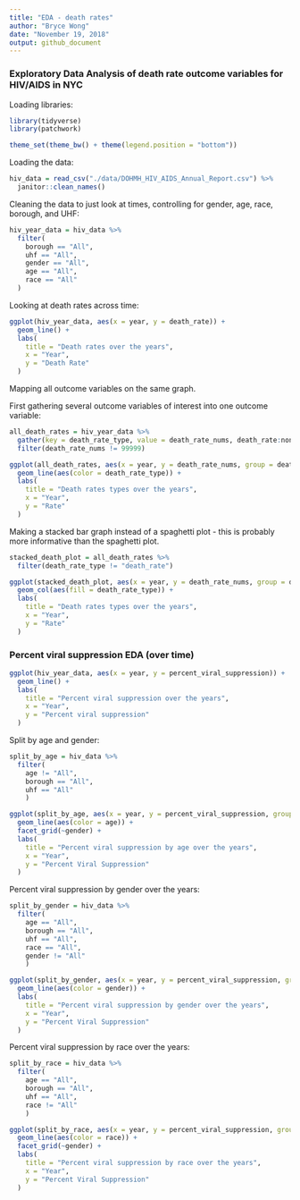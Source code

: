 ```yaml
---
title: "EDA - death rates"
author: "Bryce Wong"
date: "November 19, 2018"
output: github_document
---
```


### Exploratory Data Analysis of death rate outcome variables for HIV/AIDS in NYC

Loading libraries:

```r
library(tidyverse)
library(patchwork)

theme_set(theme_bw() + theme(legend.position = "bottom"))
```

Loading the data:

```r
hiv_data = read_csv("./data/DOHMH_HIV_AIDS_Annual_Report.csv") %>% 
  janitor::clean_names()
```

Cleaning the data to just look at times, controlling for gender, age, race, borough, and UHF:

```r
hiv_year_data = hiv_data %>% 
  filter(
    borough == "All",
    uhf == "All",
    gender == "All",
    age == "All",
    race == "All"
  )
```

Looking at death rates across time:

```r
ggplot(hiv_year_data, aes(x = year, y = death_rate)) +   
  geom_line() +
  labs(
    title = "Death rates over the years",
    x = "Year",
    y = "Death Rate"
  )
```

Mapping all outcome variables on the same graph.

First gathering several outcome variables of interest into one outcome variable:

```r
all_death_rates = hiv_year_data %>% 
  gather(key = death_rate_type, value = death_rate_nums, death_rate:non_hiv_related_death_rate) %>% 
  filter(death_rate_nums != 99999)

ggplot(all_death_rates, aes(x = year, y = death_rate_nums, group = death_rate_type)) +   
  geom_line(aes(color = death_rate_type)) +
  labs(
    title = "Death rates types over the years",
    x = "Year",
    y = "Rate"
  )
```

Making a stacked bar graph instead of a spaghetti plot - this is probably more informative than the spaghetti plot.

```r
stacked_death_plot = all_death_rates %>% 
  filter(death_rate_type != "death_rate")

ggplot(stacked_death_plot, aes(x = year, y = death_rate_nums, group = death_rate_type)) +   
  geom_col(aes(fill = death_rate_type)) +
  labs(
    title = "Death rates types over the years",
    x = "Year",
    y = "Rate"
  )
```

### Percent viral suppression EDA (over time)

```r
ggplot(hiv_year_data, aes(x = year, y = percent_viral_suppression)) +   
  geom_line() +
  labs(
    title = "Percent viral suppression over the years",
    x = "Year",
    y = "Percent viral suppression"
  )
```

Split by age and gender:

```r
split_by_age = hiv_data %>% 
  filter(
    age != "All",
    borough == "All",
    uhf == "All"
    ) 

ggplot(split_by_age, aes(x = year, y = percent_viral_suppression, group = age)) +   
  geom_line(aes(color = age)) +
  facet_grid(~gender) +
  labs(
    title = "Percent viral suppression by age over the years",
    x = "Year",
    y = "Percent Viral Suppression"
  )
```

Percent viral suppression by gender over the years:

```r
split_by_gender = hiv_data %>% 
  filter(
    age == "All",
    borough == "All",
    uhf == "All",
    race == "All",
    gender != "All"
    ) 

ggplot(split_by_gender, aes(x = year, y = percent_viral_suppression, group = gender)) +   
  geom_line(aes(color = gender)) +
  labs(
    title = "Percent viral suppression by gender over the years",
    x = "Year",
    y = "Percent Viral Suppression"
  )
```

Percent viral suppression by race over the years:

```r
split_by_race = hiv_data %>% 
  filter(
    age == "All",
    borough == "All",
    uhf == "All",
    race != "All"
    ) 

ggplot(split_by_race, aes(x = year, y = percent_viral_suppression, group = race)) +   
  geom_line(aes(color = race)) +
  facet_grid(~gender) +
  labs(
    title = "Percent viral suppression by race over the years",
    x = "Year",
    y = "Percent Viral Suppression"
  )
```
